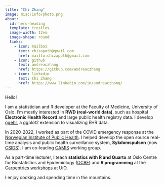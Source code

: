 ```yaml
---
title: "Chi Zhang"
image: misc/info/photo.png
about:
  id: hero-heading
  template: trestles
  image-width: 12em
  image-shape: round
  links:
    - icon: mailbox
      text: chizapoth@gmail.com
      href: mailto:chizapoth@gmail.com
    - icon: github
      text: andreaczhang
      href: https://github.com/andreaczhang
    - icon: linkedin
      text: Chi Zhang
      href: https://www.linkedin.com/in/andreaczhang/
---
```


::: {#hero-heading}

Hello! 

I am a statistician and R developer at the Faculty of Medicine, University of Oslo. I'm mostly interested in **RWD (real-world data)**, such as hospital **Electronic Health Record** and large public health registry data. I develop [ggehr](https://andreaczhang.github.io/ggehr/), a ggplot2 extension to visualizing EHR data.

In 2020-2022, I worked as part of the COVID emergency response at the [Norwegian Institute of Public Health](https://www.fhi.no/en/). I helped develop the open source real-time analysis and public health surveillance system, **Sykdomspulsen** (now [CSIDS](https://www.csids.no)). I am co-leading [CAMIS](https://psiaims.github.io/CAMIS/) working group. 

As a part-time lecturer, I teach **statistics with R and Quarto** at Oslo Centre for Biostatistics and Epidemiology ([OCBE](https://www.med.uio.no/imb/english/research/centres/ocbe/)) and **R programming** at the [Carpentries workshops](https://www.ub.uio.no/english/libraries/dsc/carpentry-uio/) at UiO.


I enjoy cooking and spending time in the mountains.
:::

